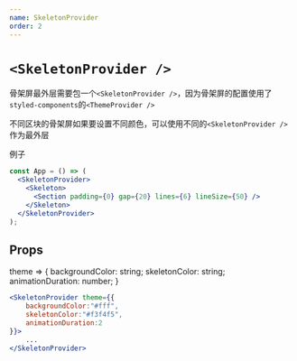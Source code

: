 ```yaml
---
name: SkeletonProvider
order: 2
---
```


# `<SkeletonProvider />`

骨架屏最外层需要包一个`<SkeletonProvider />`，因为骨架屏的配置使用了`styled-components`的`<ThemeProvider />`

不同区块的骨架屏如果要设置不同颜色，可以使用不同的`<SkeletonProvider />`作为最外层

例子

```jsx
const App = () => (
  <SkeletonProvider>
    <Skeleton>
      <Section padding={0} gap={20} lines={6} lineSize={50} />
    </Skeleton>
  </SkeletonProvider>
);
```

## Props

theme => {
    backgroundColor: string;
    skeletonColor: string;
    animationDuration: number;
}

```jsx
<SkeletonProvider theme={{
    backgroundColor:"#fff",
    skeletonColor:"#f3f4f5",
    animationDuration:2
}}>
    ...
</SkeletonProvider>
```
